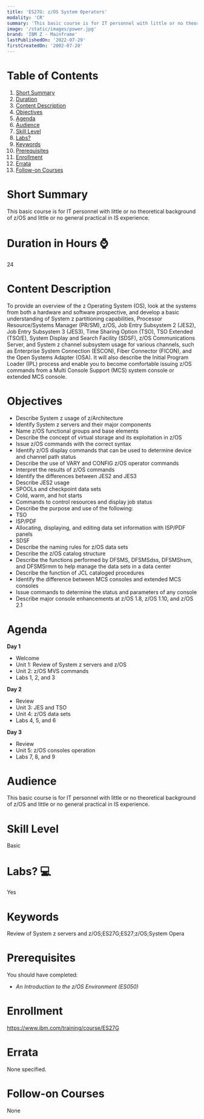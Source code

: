 ```yaml
---
title: 'ES27G: z/OS System Operators'
modality: 'CR'
summary: 'This basic course is for IT personnel with little or no theoretical background of z/OS and little or no general practical in IS experience.'
image: '/static/images/power.jpg'
brand: 'IBM Z - Mainframe'
lastPublishedOn: '2022-07-29'
firstCreatedOn: '2002-07-20'
---
```

# Table of Contents
1.  [Short Summary](#short-summary)
2.  [Duration](#duration-in-hours-)
3.  [Content Description](#content-description)
4.  [Objectives](#objectives)
5.  [Agenda](#agenda)
6.  [Audience](#audience)
7.  [Skill Level](#skill-level)
8.  [Labs?](#labs-)
9.  [Keywords](#keywords)
10. [Prerequisites](#prerequisites)
11. [Enrollment](#enrollment)
12. [Errata](#errata)
13. [Follow-on Courses](#follow-on-courses)

# Short Summary
This basic course is for IT personnel with little or no theoretical background of z/OS and little or no general practical in IS experience.

# Duration in Hours ⌚
24

# Content Description
To provide an overview of the z Operating System (OS), look at the systems from both a hardware and software prospective, and develop a basic understanding of System z partitioning capabilities, Processor Resource/Systems Manager (PR/SM), z/OS, Job Entry Subsystem 2 (JES2), Job Entry Subsystem 3 (JES3), Time Sharing Option (TSO), TSO Extended (TSO/E), System Display and Search Facility (SDSF), z/OS Communications Server, and System z channel subsystem usage for various channels, such as Enterprise System Connection (ESCON), Fiber Connector (FICON), and the Open Systems Adapter (OSA). It will also describe the Initial Program Loader (IPL) process and enable you to become comfortable issuing z/OS commands from a Multi Console Support (MCS) system console or extended MCS console.



# Objectives
* Describe System z usage of z/Architecture
* Identify System z servers and their major components
* Name z/OS functional groups and base elements
* Describe the concept of virtual storage and its exploitation in z/OS
* Issue z/OS commands with the correct syntax
* Identify z/OS display commands that can be used to determine device and channel path status
* Describe the use of VARY and CONFIG z/OS operator commands
* Interpret the results of z/OS commands
* Identify the differences between JES2 and JES3
* Describe JES2 usage
* SPOOLs and checkpoint data sets
* Cold, warm, and hot starts
* Commands to control resources and display job status
* Describe the purpose and use of the following:
* TSO
* ISP/PDF
* Allocating, displaying, and editing data set information with ISP/PDF panels
* SDSF
* Describe the naming rules for z/OS data sets
* Describe the z/OS catalog structure
* Describe the functions performed by DFSMS, DFSMSdss, DFSMShsm, and DFSMSrmm to help manage the data sets in a data center
* Describe the function of JCL cataloged procedures
* Identify the difference between MCS consoles and extended MCS consoles
* Issue commands to determine the status and parameters of any console
* Describe major console enhancements at z/OS 1.8, z/OS 1.10, and z/OS 2.1


# Agenda
**Day 1**

* Welcome
* Unit 1: Review of System z servers and z/OS
* Unit 2: z/OS MVS commands
* Labs 1, 2, and 3

**Day 2**

* Review
* Unit 3: JES and TSO
* Unit 4: z/OS data sets
* Labs 4, 5, and 6

**Day 3**

* Review
* Unit 5: z/OS consoles operation
* Labs 7, 8, and 9


# Audience
This basic course is for IT personnel with little or no theoretical background of z/OS and little or no general practical in IS experience.



# Skill Level
Basic               

# Labs? 💻
Yes

# Keywords
Review of System z servers and z/OS;ES27G;ES27;z/OS;System Opera

# Prerequisites
You should have completed:


* *An Introduction to the z/OS Environment (ES050)*


# Enrollment
https://www.ibm.com/training/course/ES27G

# Errata
None specified.

# Follow-on Courses
None

